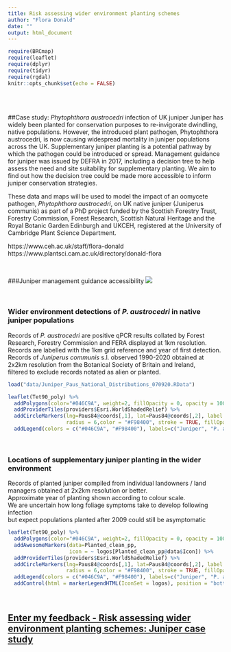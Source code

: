 ```yaml
---
title: Risk assessing wider environment planting schemes
author: "Flora Donald"
date: ""  
output: html_document
---
```


<style type="text/css">
.main-container {
  max-width: 1800px;
  margin-left: auto;
  margin-right: auto;
}
</style>

```r
require(BRCmap)
require(leaflet)
require(dplyr)
require(tidyr)
require(rgdal)
knitr::opts_chunk$set(echo = FALSE)

```
<br>
<br>

##Case study: *Phytophthora austrocedri* infection of UK juniper
Juniper has widely been planted for conservation purposes to re-invigorate dwindling, native populations. However, the introduced plant pathogen, Phytophthora austrocedri, is now causing widespread mortality in juniper populations across the UK. Supplementary juniper planting is a potential pathway by which the pathogen could be introduced or spread. Management guidance for juniper was issued by DEFRA in 2017, including a decision tree to help assess the need and site suitability for supplementary planting. We aim to find out how the decision tree could be made more accessible to inform juniper conservation strategies.

These data and maps will be used to model the impact of an oomycete pathogen, *Phytophthora austrocedri*, on UK native juniper (Juniperus communis) as part of a PhD project funded by the Scottish Forestry Trust, Forestry Commission, Forest Research, Scottish Natural Heritage and the Royal Botanic Garden Edinburgh and UKCEH, registered at the University of Cambridge Plant Science Department.

https://www.ceh.ac.uk/staff/flora-donald 
https://www.plantsci.cam.ac.uk/directory/donald-flora

<br>

###Juniper management guidance accessibility
![](decision_tree.png)

<br>

### Wider environment detections of *P. austrocedri* in native juniper populations
  
Records of *P. austrocedri* are positive qPCR results collated by Forest Research, Forestry Commission and FERA displayed at 1km resolution.  
Records are labelled with the 1km grid reference and year of first detection.  
Records of *Juniperus communis* s.l. observed 1990-2020 obtained at 2x2km resolution from the Botanical Society of Britain and Ireland,  
filtered to exclude records notated as alien or planted.   

```r

load("data/Juniper_Paus_National_Distributions_070920.RData")

```

```r

leaflet(Tet90_poly) %>% 
  addPolygons(color="#046C9A", weight=2, fillOpacity = 0, opacity = 100) %>%
  addProviderTiles(providers$Esri.WorldShadedRelief) %>%
  addCircleMarkers(lng=Paus84@coords[,1], lat=Paus84@coords[,2], label = ~ Paus84@data$Label,
                   radius = 6,color = "#F98400", stroke = TRUE, fillOpacity = 1, weight=2) %>%
  addLegend(colors = c("#046C9A", "#F98400"), labels=c("Juniper", "P. austrocedri"), opacity = 1, position = )
```

<br>

### Locations of supplementary juniper planting in the wider environment
  
Records of planted juniper compiled from individual landowners / land managers obtained at 2x2km resolution or better.  
Approximate year of planting shown according to colour scale.  
We are uncertain how long foliage symptoms take to develop following infection  
but expect populations planted after 2009 could still be asymptomatic

```r

leaflet(Tet90_poly) %>% 
  addPolygons(color="#046C9A", weight=2, fillOpacity = 0, opacity = 100) %>%
  addAwesomeMarkers(data=Planted_clean_pp,
                    icon = ~ logos[Planted_clean_pp@data$Icon]) %>%
  addProviderTiles(providers$Esri.WorldShadedRelief) %>%
  addCircleMarkers(lng=Paus84@coords[,1], lat=Paus84@coords[,2], label = ~ Paus84@data$Label,
                   radius = 6,color = "#F98400", stroke = TRUE, fillOpacity = 1, weight=2) %>%
  addLegend(colors = c("#046C9A", "#F98400"), labels=c("Juniper", "P. austrocedri"), opacity = 1, position = ) %>%
  addControl(html = markerLegendHTML(IconSet = logos), position = "bottomleft")

```

<br>

## [Enter my feedback - Risk assessing wider environment planting schemes: Juniper case study](<https://forms.gle/An4ExifFyRSAtMKp7>)















